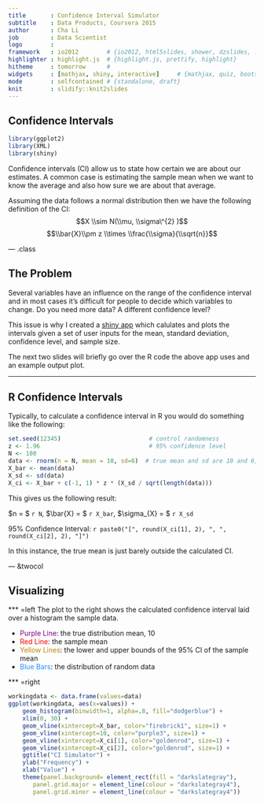 ```yaml
---
title       : Confidence Interval Simulator 
subtitle    : Data Products, Coursera 2015
author      : Cha Li
job         : Data Scientist
logo        :
framework   : io2012        # {io2012, html5slides, shower, dzslides, ...}
highlighter : highlight.js  # {highlight.js, prettify, highlight}
hitheme     : tomorrow      # 
widgets     : [mathjax, shiny, interactive]     # {mathjax, quiz, bootstrap}
mode        : selfcontained # {standalone, draft}
knit        : slidify::knit2slides
---
```


## Confidence Intervals
```r
library(ggplot2)
library(XML)
library(shiny)
```
Confidence intervals (CI) allow us to state how certain we are about our estimates. A common case is 
estimating the sample mean when we want to know the average and also how sure we are about that 
average. 

Assuming the data follows a normal distribution then we have the following definition of the CI:
$$X \\sim N(\\mu, \\sigma\^{2} )$$
$$\\bar{X}\\pm z \\times \\frac{\\sigma}{\\sqrt{n}}$$

--- .class

## The Problem
Several variables have an influence on the range of the confidence interval and in most cases it's
difficult for people to decide which variables to change. Do you need more data? A different confidence
level? 

This issue is why I created a [shiny app](https://chavli.shinyapps.io/ci-simulator) which calulates 
and plots the intervals given a set of user inputs for the mean, standard deviation,
confidence level, and sample size.

The next two slides will briefly go over the R code the above app uses and an example output plot.

---

## R Confidence Intervals
Typically, to calculate a confidence interval in R you would do something like the following:
```r
set.seed(12345)                         # control randomness
z <- 1.96                               # 95% confidence level 
N <- 100
data <- rnorm(n = N, mean = 10, sd=6)  # true mean and sd are 10 and 6, respectively
X_bar <- mean(data)
X_sd <- sd(data)
X_ci <- X_bar + c(-1, 1) * z * (X_sd / sqrt(length(data)))
```

This gives us the following result:

$n = $ `r N`, $\\bar{X} = $ `r X_bar`, $\\sigma_{X} = $ `r X_sd`

95% Confidence Interval: `r paste0("[", round(X_ci[1], 2), ", ", round(X_ci[2], 2), "]")`

In this instance, the true mean is just barely outside the calculated CI.

--- &twocol

## Visualizing

*** =left
The plot to the right shows the calculated confidence interval laid over a histogram the sample data.

- <span style="color:purple">Purple Line</span>: the true distribution mean, 10
- <span style="color:red">Red Line</span>: the sample mean
- <span style="color:#b8860b">Yellow Lines</span>: the lower and upper bounds of the 95% CI of the sample mean
- <span style="color:#1e90ff">Blue Bars</span>: the distribution of random data

*** =right

```r
workingdata <- data.frame(values=data)
ggplot(workingdata, aes(x=values)) +
    geom_histogram(binwidth=1, alpha=.8, fill="dodgerblue") +
    xlim(0, 30) +
    geom_vline(xintercept=X_bar, color="firebrick1", size=1) +
    geom_vline(xintercept=10, color="purple3", size=1) +
    geom_vline(xintercept=X_ci[1], color="goldenrod", size=1) +
    geom_vline(xintercept=X_ci[2], color="goldenrod", size=1) +
    ggtitle("CI Simulator") +
    ylab("Frequency") +
    xlab("Value") +
    theme(panel.background= element_rect(fill = "darkslategray"),
       panel.grid.major = element_line(colour = "darkslategray4"),
       panel.grid.minor = element_line(colour = "darkslategray4"))
```


